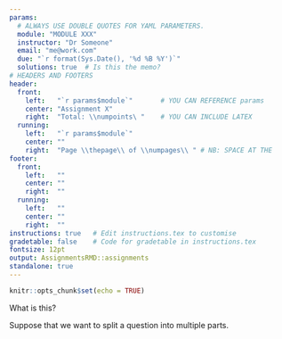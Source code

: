 ```yaml
---
params:
  # ALWAYS USE DOUBLE QUOTES FOR YAML PARAMETERS.
  module: "MODULE XXX"
  instructor: "Dr Someone"
  email: "me@work.com"
  due: "`r format(Sys.Date(), '%d %B %Y')`"
  solutions: true  # Is this the memo?
# HEADERS AND FOOTERS
header:
  front:
    left:   "`r params$module`"       # YOU CAN REFERENCE params
    center: "Assignment X"
    right:  "Total: \\numpoints\ "    # YOU CAN INCLUDE LATEX
  running:
    left:   "`r params$module`"
    center: ""
    right:  "Page \\thepage\\ of \\numpages\\ " # NB: SPACE AT THE
footer:
  front:
    left:   ""
    center: ""
    right:  ""
  running:
    left:   ""
    center: ""
    right:  ""
instructions: true   # Edit instructions.tex to customise
gradetable: false    # Code for gradetable in instructions.tex
fontsize: 12pt
output: AssignmentsRMD::assignments
standalone: true
---
```


```r
knitr::opts_chunk$set(echo = TRUE)
```

\question[1]
What is this?
\begin{solution}[2.2cm]
That is a question and this is the solution.
\end{solution}

\question
Suppose that we want to split a question into multiple parts.

\begin{parts}
\part[1]
Is this possible?
\begin{solution}[1cm]
Yes!
\end{solution}

\part[1]
Where do the solutions go?
\begin{solution}[1cm]
You just place the solution environment below the part.
\end{solution}

\end{parts}
